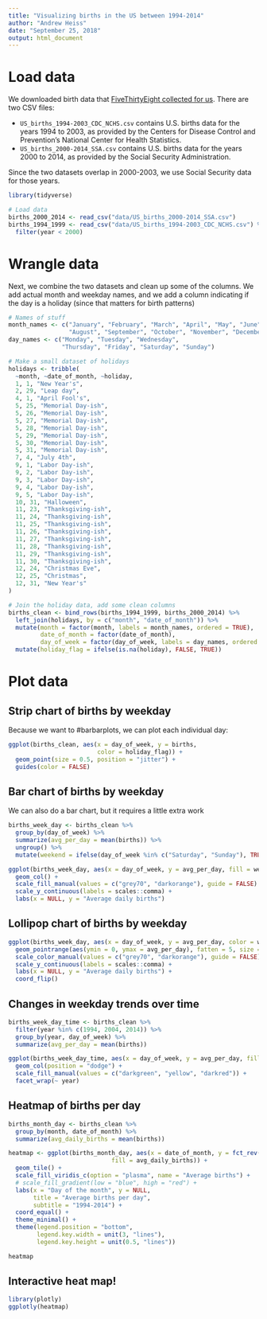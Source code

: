 ```yaml
---
title: "Visualizing births in the US between 1994-2014"
author: "Andrew Heiss"
date: "September 25, 2018"
output: html_document
---
```


# Load data

We downloaded birth data that [FiveThirtyEight collected for us](https://github.com/fivethirtyeight/data/tree/master/births). There are two CSV files:

- `US_births_1994-2003_CDC_NCHS.csv` contains U.S. births data for the years 1994 to 2003, as provided by the Centers for Disease Control and Prevention's National Center for Health Statistics.
- `US_births_2000-2014_SSA.csv` contains U.S. births data for the years 2000 to 2014, as provided by the Social Security Administration.

Since the two datasets overlap in 2000-2003, we use Social Security data for those years.

```r
library(tidyverse)

# Load data
births_2000_2014 <- read_csv("data/US_births_2000-2014_SSA.csv")
births_1994_1999 <- read_csv("data/US_births_1994-2003_CDC_NCHS.csv") %>% 
  filter(year < 2000)
```


# Wrangle data

Next, we combine the two datasets and clean up some of the columns. We add actual month and weekday names, and we add a column indicating if the day is a holiday (since that matters for birth patterns)

```r
# Names of stuff
month_names <- c("January", "February", "March", "April", "May", "June", "July",
                 "August", "September", "October", "November", "December")
day_names <- c("Monday", "Tuesday", "Wednesday", 
               "Thursday", "Friday", "Saturday", "Sunday")

# Make a small dataset of holidays
holidays <- tribble(
  ~month, ~date_of_month, ~holiday,
  1, 1, "New Year's",
  2, 29, "Leap day",
  4, 1, "April Fool's",
  5, 25, "Memorial Day-ish",
  5, 26, "Memorial Day-ish",
  5, 27, "Memorial Day-ish",
  5, 28, "Memorial Day-ish",
  5, 29, "Memorial Day-ish",
  5, 30, "Memorial Day-ish",
  5, 31, "Memorial Day-ish",
  7, 4, "July 4th",
  9, 1, "Labor Day-ish",
  9, 2, "Labor Day-ish",
  9, 3, "Labor Day-ish",
  9, 4, "Labor Day-ish",
  9, 5, "Labor Day-ish",
  10, 31, "Halloween",
  11, 23, "Thanksgiving-ish",
  11, 24, "Thanksgiving-ish",
  11, 25, "Thanksgiving-ish",
  11, 26, "Thanksgiving-ish",
  11, 27, "Thanksgiving-ish",
  11, 28, "Thanksgiving-ish",
  11, 29, "Thanksgiving-ish",
  11, 30, "Thanksgiving-ish",
  12, 24, "Christmas Eve",
  12, 25, "Christmas",
  12, 31, "New Year's"
)

# Join the holiday data, add some clean columns
births_clean <- bind_rows(births_1994_1999, births_2000_2014) %>% 
  left_join(holidays, by = c("month", "date_of_month")) %>% 
  mutate(month = factor(month, labels = month_names, ordered = TRUE),
         date_of_month = factor(date_of_month),
         day_of_week = factor(day_of_week, labels = day_names, ordered = TRUE)) %>% 
  mutate(holiday_flag = ifelse(is.na(holiday), FALSE, TRUE))
```


# Plot data

## Strip chart of births by weekday

Because we want to #barbarplots, we can plot each individual day:

```r
ggplot(births_clean, aes(x = day_of_week, y = births, 
                         color = holiday_flag)) +
  geom_point(size = 0.5, position = "jitter") +
  guides(color = FALSE)
```

## Bar chart of births by weekday

We can also do a bar chart, but it requires a little extra work

```r
births_week_day <- births_clean %>% 
  group_by(day_of_week) %>% 
  summarize(avg_per_day = mean(births)) %>% 
  ungroup() %>% 
  mutate(weekend = ifelse(day_of_week %in% c("Saturday", "Sunday"), TRUE, FALSE))

ggplot(births_week_day, aes(x = day_of_week, y = avg_per_day, fill = weekend)) +
  geom_col() +
  scale_fill_manual(values = c("grey70", "darkorange"), guide = FALSE) +
  scale_y_continuous(labels = scales::comma) +
  labs(x = NULL, y = "Average daily births")
```


## Lollipop chart of births by weekday

```r
ggplot(births_week_day, aes(x = day_of_week, y = avg_per_day, color = weekend)) +
  geom_pointrange(aes(ymin = 0, ymax = avg_per_day), fatten = 5, size = 2) +
  scale_color_manual(values = c("grey70", "darkorange"), guide = FALSE) +
  scale_y_continuous(labels = scales::comma) +
  labs(x = NULL, y = "Average daily births") +
  coord_flip()
```

## Changes in weekday trends over time

```r
births_week_day_time <- births_clean %>% 
  filter(year %in% c(1994, 2004, 2014)) %>% 
  group_by(year, day_of_week) %>% 
  summarize(avg_per_day = mean(births))

ggplot(births_week_day_time, aes(x = day_of_week, y = avg_per_day, fill = factor(year))) +
  geom_col(position = "dodge") +
  scale_fill_manual(values = c("darkgreen", "yellow", "darkred")) +
  facet_wrap(~ year)
```

## Heatmap of births per day

```r
births_month_day <- births_clean %>% 
  group_by(month, date_of_month) %>% 
  summarize(avg_daily_births = mean(births))

heatmap <- ggplot(births_month_day, aes(x = date_of_month, y = fct_rev(month), 
                             fill = avg_daily_births)) +
  geom_tile() + 
  scale_fill_viridis_c(option = "plasma", name = "Average births") +
  # scale_fill_gradient(low = "blue", high = "red") +
  labs(x = "Day of the month", y = NULL,
       title = "Average births per day",
       subtitle = "1994-2014") +
  coord_equal() +
  theme_minimal() +
  theme(legend.position = "bottom",
        legend.key.width = unit(3, "lines"),
        legend.key.height = unit(0.5, "lines"))

heatmap
```

## Interactive heat map!

```r
library(plotly)
ggplotly(heatmap)
```
